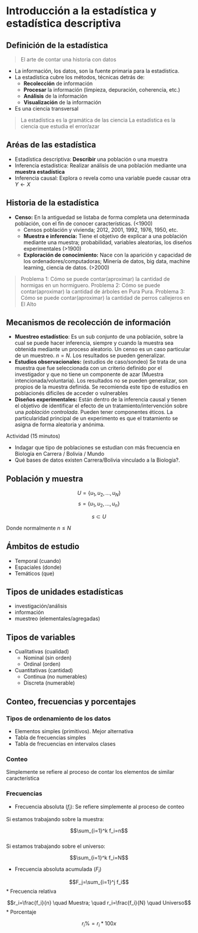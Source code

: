 # Introducción a la estadística y estadística descriptiva

## Definición de la estadística

> El arte de contar una historia con datos

  * La información, los datos, son la fuente primaria para la estadística.
  * La estadística  cubre los métodos, técnicas detrás de:
    + **Recolección** de información
    + **Procesar** la información (limpieza, depuración, coherencia, etc.)
    + **Análisis** de la información
    + **Visualización** de la información
  * Es una ciencia transversal
  
> La estadística es la gramática de las ciencia
> La estadística es la ciencia que estudia el error/azar

## Aréas de las estadística

  * Estadística descriptiva: **Describir** una población o una muestra
  * Inferencia estadística: Realizar análisis de una población mediante una **muestra estadística**
  * Inferencia causal: Explora o revela como una variable puede causar otra $Y \leftarrow X$
  
## Historia de la estadística

  * **Censo:** En la antiguedad se listaba de forma completa una determinada población, con el fin de conocer características. (<1900)
    + Censos población y vivienda; 2012, 2001, 1992, 1976, 1950, etc.
    + **Muestra e inferencia:** Tiene el objetivo de explicar a una población mediante una muestra; probabilidad, variables aleatorias, los diseños experimentales (>1900)
    + **Exploración de conocimiento:** Nace con la aparición y capacidad de los ordenadores/computadoras; Minería de datos, big data, machine learning, ciencia de datos. (>2000)

> Problema 1: Cómo se puede contar(aproximar) la cantidad de hormigas en un hormiguero.
> Problema 2: Cómo se puede contar(aproximar) la cantidad de árboles en Pura Pura.
> Problema 3: Cómo se puede contar(aproximar) la cantidad de perros callejeros en El Alto

## Mecanismos de recolección de información

  * **Muestreo estadístico**: Es un sub conjunto de una población, sobre la cual se puede hacer inferencia, siempre y cuando la muestra sea obtenida mediante un proceso aleatorio. Un censo es un caso particular de un muestreo. $n=N$. Los resultados se pueden generalizar.
  * **Estudios observacionales:** (estudios de caso/sondeo) Se trata de una muestra que fue seleccionada con un criterio definido por el investigador y que no tiene un componente de azar (Muestra intencionada/voluntaria). Los resultados no se pueden generalizar, son propios de la muestra definida. Se recomienda este tipo de estudios en poblacionés dificiles de acceder o vulnerables
  * **Diseños experimentales:** Están dentro de la inferencia causal y tienen el objetivo de identificar el efecto de un tratamiento/intervención sobre una *población controlada*. Pueden tener componentes éticos. La particularidad principal de un experimento es que el tratamiento se asigna de forma aleatoria y anónima. 
  
Actividad (15 minutos)

  * Indagar que tipo de poblaciones se estudian con más frecuencia en Biología en Carrera / Bolivia / Mundo
  * Qué bases de datos existen Carrera/Bolivia vinculado a la Biología?.

## Población y muestra

$$U=\{u_1,u_2,\ldots, u_N \}$$
$$s=\{u_1,u_2,\ldots, u_n \}$$

$$s \subset U$$

Donde normalmente $n\leq N$

## Ámbitos de estudio

  * Temporal (cuando)
  * Espaciales (donde)
  * Temáticos (que)

## Tipos de unidades estadísticas

  * investigación/análisis
  * información
  * muestreo (elementales/agregadas)

## Tipos de variables

  * Cualitativas (cualidad)
    + Nominal (sin orden)
    + Ordinal (orden)
  * Cuantitativas (cantidad)
    + Continua (no numerables)
    + Discreta (numerable)
    
## Conteo, frecuencias y porcentajes

### Tipos de ordenamiento de los datos

  * Elementos simples (primitivos). Mejor alternativa
  * Tabla de frecuencias simples
  * Tabla de frecuencias en intervalos clases
  
### Conteo

Simplemente se refiere al proceso de contar los elementos de similar característica

### Frecuencias

  * Frecuencia absoluta ($f_i$): Se refiere simplemente al proceso de conteo

Si estamos trabajando sobre la muestra:
  
$$\sum_{i=1}^k f_i=n$$  
Si estamos trabajando sobre el universo:
  
$$\sum_{i=1}^k f_i=N$$  

  * Frecuencia absoluta acumulada ($F_i$)
  
$$F_j=\sum_{i=1}^j f_i$$
  * Frecuencia relativa
  
$$r_i=\frac{f_i}{n} \quad Muestra; \quad r_i=\frac{f_i}{N} \quad Universo$$
  * Porcentaje
  
$$r_i\%=r_i*100x$$  
  
  


  


